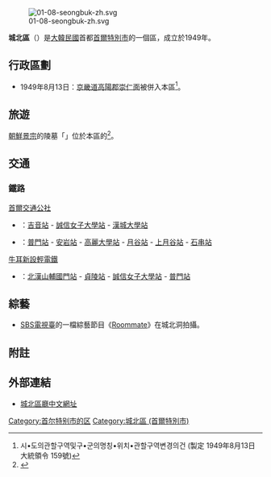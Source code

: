 {{about|韓國首爾的行政區|其他國家的行政區劃|城北區}}
{{Infobox settlement
| name                    = 城北區
| settlement_type         = [[韩国行政区划|自治區]]
| translit_lang1          = [[韓語|韓語]]
| translit_lang1_type1    = [[諺文|諺文]]
| translit_lang1_info1    = 성북구
| translit_lang1_type2    = [[朝鮮汉字|漢字]]
| translit_lang1_info2    = 城北區
| translit_lang1_type3    = {{nowrap|[[文化观光部2000年式|文化观光部2000年式]]}}
| translit_lang1_info3    = Seongbuk-gu
| translit_lang1_type4    = {{nowrap|[[马科恩-赖肖尔表记法|马科恩-赖肖尔表记法]]}}
| translit_lang1_info4    = Sŏngbuk-ku
| image_skyline           = Restaurants of Location ANDO.JPG
| image_caption           = 韓劇《[[49日|49日]]》位於城北區內的取景地點
| image_flag              = Flag of Seongbuk, Seoul.svg
| image_seal              = 
| image_map               = Seoul Seongbuk-gu.svg
| map_caption             = 城北區在首爾特別市的位置
| subdivision_type        = 國家
| subdivision_name        = {{ROK}}
| subdivision_type1       = [[朝鮮地區|地區]]
| subdivision_name1       = [[韓國首都圈|韓國首都圈]]
| subdivision_type2       = 省級行政區
| subdivision_name2       = [[首爾特別市|首爾特別市]]
| parts_type              = 行政區劃
| parts                   = 30個[[行政洞|行政洞]]
| area_total_km2          = 24.57
| population_total        = 460,511
| population_density_km2  = auto
| leader_title            = 區廳長
| leader_name			  = {{link-ko|李承魯|이승로}}
| leader_party            = {{MPK}}
| leader_title1           = 國會議員
| leader_name1            = {{ubl|甲：[[金永培|金永培]]{{small|（{{MPK}}）}}|乙：[[奇東旻|奇東旻]]{{small|（{{MPK}}）}}}}
| blank1_name             = 區樹
| blank1_info             = [[柿_(植物)|柿子樹]]
| blank2_name             = 區花
| blank2_info             = [[迎紅杜鵑|迎紅杜鵑]]
| blank3_name             = 區鳥
| blank3_info             = [[麻雀|麻雀]]
}}
[[File:01-08-seongbuk-zh.svg|thumb]]

'''城北區'''（{{kor|諺=성북구|漢=城北區|羅=Seongbuk gu|f=y}}）是[[大韓民國|大韓民國]]首都[[首爾特別市|首爾特別市]]的一個區，成立於1949年。

==行政區劃==
*1949年8月13日：[[京畿道|京畿道]][[高陽市|高陽郡]][[崇仁面|崇仁面]]被併入本區<ref>시•도의관할구역및구•군의명칭•위치•관할구역변경의건 (製定 1949年8月13日 大統領令 159號)</ref>。

== 旅遊 ==
[[朝鮮景宗|朝鮮景宗]]的陵墓「{{link-ko|懿陵 (朝鮮景宗)|의릉 (조선 경종)|懿陵}}」位於本區的{{link-ko|石串洞|석관동}}<ref>{{cn|time=2021-11-26|「串」讀音「慣」，現代標準漢語：''guàn''，粵語：''gwaan3''}}</ref>。

== 交通 ==
=== 鐵路 ===
; [[首爾交通公社|首爾交通公社]]
* {{韓國都市鐵道|SM4}}：[[吉音站|吉音站]] - [[誠信女子大學站|誠信女子大學站]] - [[漢城大學站|漢城大學站]]
* {{韓國都市鐵道|SM6}}：[[普門站|普門站]] - [[安岩站|安岩站]] - [[高麗大學站|高麗大學站]] - [[月谷站|月谷站]] - [[上月谷站|上月谷站]] - [[石串站|石串站]]
; [[牛耳新設輕電鐵|牛耳新設輕電鐵]]
* {{韓國都市鐵道|UIL}}：[[北漢山輔國門站|北漢山輔國門站]] - [[貞陵站|貞陵站]] - [[誠信女子大學站|誠信女子大學站]] - [[普門站|普門站]]

==  綜藝 ==
* [[SBS_(韓國)|SBS電視臺]]的一檔綜藝節目《[[Roommate|Roommate]]》在城北洞拍攝。

== 附註 ==
{{reflist}}

== 外部連結 ==
{{Commons category|Seongbuk-gu, Seoul}}
* [https://web.archive.org/web/20081010034014/http://chinese.seongbuk.go.kr/ 城北區廳中文網址]

{{首爾特別市行政區劃}}
{{DEFAULTSORT:Seongbuk-gu}}

[[Category:首尔特别市的区|Category:首尔特别市的区]]
[[Category:城北區_(首爾特別市)|Category:城北區 (首爾特別市)]]